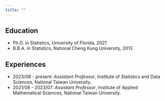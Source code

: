 ```yaml
---
title: ""
---
```



## Education
-   Ph.D. in Statistics, University of Florida, 2021
-   B.B.A. in Statistics, National Cheng Kung University, 2013

## Experiences
-   2023/08 - present: *Assistant Professor*, Institute of Statistics and Data Sciences, National Taiwan University.
-   2021/08 - 2023/07: *Assistant Professor*, Institute of Applied Mathematical Sciences, National Taiwan University.

